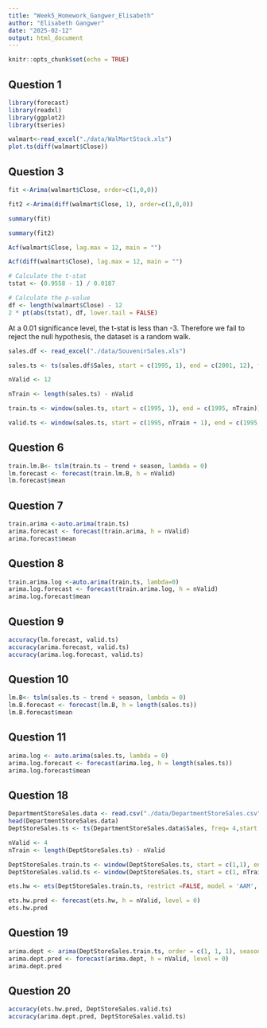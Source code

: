 ```yaml
---
title: "Week5_Homework_Gangwer_Elisabeth"
author: "Elisabeth Gangwer"
date: "2025-02-12"
output: html_document
---
```


```r
knitr::opts_chunk$set(echo = TRUE)
```

## Question 1 
```r
library(forecast)
library(readxl)
library(ggplot2)
library(tseries)

walmart<-read_excel("./data/WalMartStock.xls")
plot.ts(diff(walmart$Close))

```

## Question 3 
```r
fit <-Arima(walmart$Close, order=c(1,0,0))

fit2 <-Arima(diff(walmart$Close, 1), order=c(1,0,0))

summary(fit)

summary(fit2)

Acf(walmart$Close, lag.max = 12, main = "")

Acf(diff(walmart$Close), lag.max = 12, main = "")

# Calculate the t-stat
tstat <- (0.9558 - 1) / 0.0187

# Calculate the p-value
df <- length(walmart$Close) - 12
2 * pt(abs(tstat), df, lower.tail = FALSE)
```

At a 0.01 significance level, the t-stat is less than -3. Therefore we fail to reject the null hypothesis, the dataset is a random walk. 


```r
sales.df <- read_excel("./data/SouvenirSales.xls")

sales.ts <- ts(sales.df$Sales, start = c(1995, 1), end = c(2001, 12), freq = 12)

nValid <- 12

nTrain <- length(sales.ts) - nValid

train.ts <- window(sales.ts, start = c(1995, 1), end = c(1995, nTrain))

valid.ts <- window(sales.ts, start = c(1995, nTrain + 1), end = c(1995, nTrain + nValid))
```

## Question 6 

```r
train.lm.B<- tslm(train.ts ~ trend + season, lambda = 0)
lm.forecast <- forecast(train.lm.B, h = nValid)
lm.forecast$mean
```
## Question 7 
```r
train.arima <-auto.arima(train.ts)
arima.forecast <- forecast(train.arima, h = nValid)
arima.forecast$mean
```

## Question 8 
```r
train.arima.log <-auto.arima(train.ts, lambda=0)
arima.log.forecast <- forecast(train.arima.log, h = nValid)
arima.log.forecast$mean
```
## Question 9 
```r
accuracy(lm.forecast, valid.ts)
accuracy(arima.forecast, valid.ts)
accuracy(arima.log.forecast, valid.ts)
```
## Question 10 
```r
lm.B<- tslm(sales.ts ~ trend + season, lambda = 0)
lm.B.forecast <- forecast(lm.B, h = length(sales.ts))
lm.B.forecast$mean
```
## Question 11 
```r
arima.log <- auto.arima(sales.ts, lambda = 0)
arima.log.forecast <- forecast(arima.log, h = length(sales.ts))
arima.log.forecast$mean
```
## Question 18 
```r
DepartmentStoreSales.data <- read.csv("./data/DepartmentStoreSales.csv")
head(DepartmentStoreSales.data)
DeptStoreSales.ts <- ts(DepartmentStoreSales.data$Sales, freq= 4,start = c(1,1))

nValid <- 4
nTrain <- length(DeptStoreSales.ts) - nValid

DeptStoreSales.train.ts <- window(DeptStoreSales.ts, start = c(1,1), end=c(1,nTrain))
DeptStoreSales.valid.ts <- window(DeptStoreSales.ts, start = c(1, nTrain+1), end = c(1, nTrain + nValid))
```


```r
ets.hw <- ets(DeptStoreSales.train.ts, restrict =FALSE, model = 'AAM', alpha = 0.2, beta = 0.15, gamma = 0.05)

ets.hw.pred <- forecast(ets.hw, h = nValid, level = 0)
ets.hw.pred
```

## Question 19 
```r
arima.dept <- arima(DeptStoreSales.train.ts, order = c(1, 1, 1), seasonal = list(order = c(1, 0, 1)))
arima.dept.pred <- forecast(arima.dept, h = nValid, level = 0)
arima.dept.pred
```

## Question 20
```r
accuracy(ets.hw.pred, DeptStoreSales.valid.ts)
accuracy(arima.dept.pred, DeptStoreSales.valid.ts)
```




